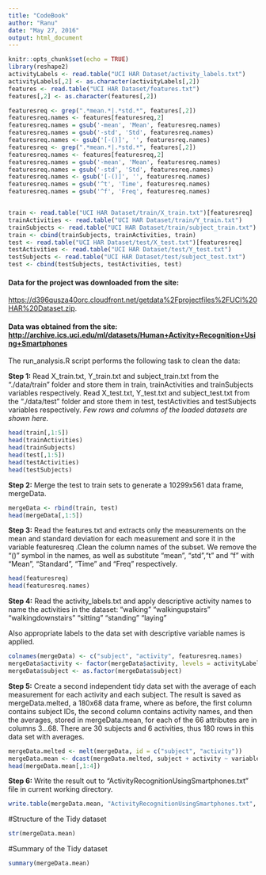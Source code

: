 ---
title: "CodeBook"
author: "Ranu"
date: "May 27, 2016"
output: html_document
---

```{r setup, include=FALSE}
knitr::opts_chunk$set(echo = TRUE)
library(reshape2)
activityLabels <- read.table("UCI HAR Dataset/activity_labels.txt")
activityLabels[,2] <- as.character(activityLabels[,2])
features <- read.table("UCI HAR Dataset/features.txt")
features[,2] <- as.character(features[,2])

featuresreq <- grep(".*mean.*|.*std.*", features[,2])
featuresreq.names <- features[featuresreq,2]
featuresreq.names = gsub('-mean', 'Mean', featuresreq.names)
featuresreq.names = gsub('-std', 'Std', featuresreq.names)
featuresreq.names <- gsub('[-()]', '', featuresreq.names)
featuresreq <- grep(".*mean.*|.*std.*", features[,2])
featuresreq.names <- features[featuresreq,2]
featuresreq.names = gsub('-mean', 'Mean', featuresreq.names)
featuresreq.names = gsub('-std', 'Std', featuresreq.names)
featuresreq.names <- gsub('[-()]', '', featuresreq.names)
featuresreq.names = gsub('^t', 'Time', featuresreq.names)
featuresreq.names = gsub('^f', 'Freq', featuresreq.names)


train <- read.table("UCI HAR Dataset/train/X_train.txt")[featuresreq]
trainActivities <- read.table("UCI HAR Dataset/train/Y_train.txt")
trainSubjects <- read.table("UCI HAR Dataset/train/subject_train.txt")
train <- cbind(trainSubjects, trainActivities, train)
test <- read.table("UCI HAR Dataset/test/X_test.txt")[featuresreq]
testActivities <- read.table("UCI HAR Dataset/test/Y_test.txt")
testSubjects <- read.table("UCI HAR Dataset/test/subject_test.txt")
test <- cbind(testSubjects, testActivities, test)

```

#### Data for the project was downloaded from the site:
<https://d396qusza40orc.cloudfront.net/getdata%2Fprojectfiles%2FUCI%20HAR%20Dataset.zip>.

#### Data was obtained from the site: <http://archive.ics.uci.edu/ml/datasets/Human+Activity+Recognition+Using+Smartphones>

The run_analysis.R script performs the following task to clean the data:

**Step 1:** Read X_train.txt, Y_train.txt and subject_train.txt from the "./data/train" folder and store them in train, trainActivities and trainSubjects variables respectively.
Read X_test.txt, Y_test.txt and subject_test.txt from the "./data/test" folder and store them in test, testActivities and testSubjects variables respectively.
*Few rows and columns of the loaded datasets are shown here.*
```{r}
head(train[,1:5])
head(trainActivities)
head(trainSubjects)
head(test[,1:5])
head(testActivities)
head(testSubjects)
```
**Step 2:** Merge the test to train sets to generate a 10299x561 data frame, mergeData.
```{r}
mergeData <- rbind(train, test)
head(mergeData[,1:5])
```

**Step 3:** Read the features.txt and extracts only the measurements on the mean and standard deviation for each measurement and sore it in the variable featuresreq .Clean the column names of the subset. We remove the "()" symbol in the names, as well as substitute "mean", "std","t" and "f" with "Mean", "Standard", "Time" and "Freq" respectively.
```{r}
head(featuresreq)
head(featuresreq.names)
```

**Step 4:** Read the activity_labels.txt and apply descriptive activity names to name the activities in the dataset:
"walking" "walkingupstairs" "walkingdownstairs" "sitting" "standing" "laying"

Also appropriate labels to the data set with descriptive variable names is applied.
```{r}
colnames(mergeData) <- c("subject", "activity", featuresreq.names)
mergeData$activity <- factor(mergeData$activity, levels = activityLabels[,1], labels = activityLabels[,2])
mergeData$subject <- as.factor(mergeData$subject)
```

**Step 5:** Create a second independent tidy data set with the average of each measurement for each activity and each subject. The result is saved as mergeData.melted, a 180x68 data frame, where as before, the first column contains subject IDs, the second column contains activity names, and then the averages, stored in mergeData.mean, for each of the 66 attributes are in columns 3...68. There are 30 subjects and 6 activities, thus 180 rows in this data set with averages.
```{r}
mergeData.melted <- melt(mergeData, id = c("subject", "activity"))
mergeData.mean <- dcast(mergeData.melted, subject + activity ~ variable, mean)
head(mergeData.mean[,1:4])
```

**Step 6:** Write the result out to "ActivityRecognitionUsingSmartphones.txt" file in current working directory.
```{r}
write.table(mergeData.mean, "ActivityRecognitionUsingSmartphones.txt", row.names = FALSE, quote = FALSE)
```

#Structure of the Tidy dataset
```{r,echo=FALSE}
str(mergeData.mean)
```

#Summary of the Tidy dataset
```{r,echo=FALSE}
summary(mergeData.mean)
```
